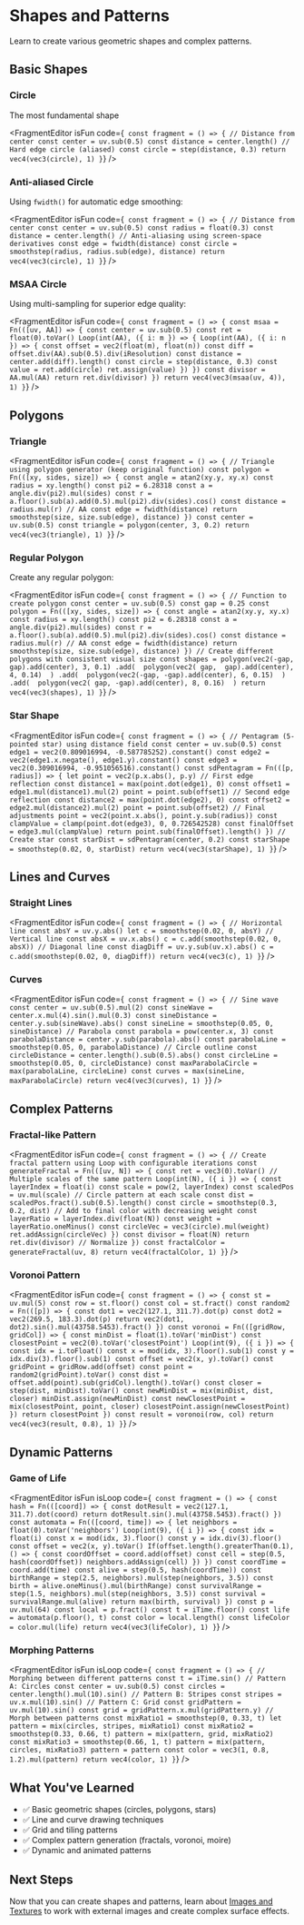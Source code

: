 # Shapes and Patterns


Learn to create various geometric shapes and complex patterns.

## Basic Shapes

### Circle

The most fundamental shape

<FragmentEditor
        isFun
        code={`
const fragment = () => {
        // Distance from center
        const center = uv.sub(0.5)
        const distance = center.length()
        // Hard edge circle (aliased)
        const circle = step(distance, 0.3)
        return vec4(vec3(circle), 1)
}`}
/>

### Anti-aliased Circle

Using `fwidth()` for automatic edge smoothing:

<FragmentEditor
        isFun
        code={`
const fragment = () => {
        // Distance from center
        const center = uv.sub(0.5)
        const radius = float(0.3)
        const distance = center.length()
        // Anti-aliasing using screen-space derivatives
        const edge = fwidth(distance)
        const circle = smoothstep(radius, radius.sub(edge), distance)
        return vec4(vec3(circle), 1)
}`}
/>

### MSAA Circle

Using multi-sampling for superior edge quality:

<FragmentEditor
        isFun
        code={`
const fragment = () => {
        const msaa = Fn(([uv, AA]) => {
                const center = uv.sub(0.5)
                const ret = float(0).toVar()
                Loop(int(AA), ({ i: m }) => {
                        Loop(int(AA), ({ i: n }) => {
                                const offset = vec2(float(m), float(n))
                                const diff = offset.div(AA).sub(0.5).div(iResolution)
                                const distance = center.add(diff).length()
                                const circle = step(distance, 0.3)
                                const value = ret.add(circle)
                                ret.assign(value)
                        })
                })
                const divisor = AA.mul(AA)
                return ret.div(divisor)
        })
        return vec4(vec3(msaa(uv, 4)), 1)
}`}
/>

## Polygons

### Triangle

<FragmentEditor
        isFun
        code={`
const fragment = () => {
        // Triangle using polygon generator (keep original function)
        const polygon = Fn(([xy, sides, size]) => {
                const angle = atan2(xy.y, xy.x)
                const radius = xy.length()
                const pi2 = 6.28318
                const a = angle.div(pi2).mul(sides)
                const r = a.floor().sub(a).add(0.5).mul(pi2).div(sides).cos()
                const distance = radius.mul(r)
                // AA
                const edge = fwidth(distance)
                return smoothstep(size, size.sub(edge), distance)
        })
        const center = uv.sub(0.5)
        const triangle = polygon(center, 3, 0.2)
        return vec4(vec3(triangle), 1)
}`}
/>

### Regular Polygon

Create any regular polygon:

<FragmentEditor
        isFun
        code={`
const fragment = () => {
        // Function to create polygon
        const center = uv.sub(0.5)
        const gap = 0.25
        const polygon = Fn(([xy, sides, size]) => {
                const angle = atan2(xy.y, xy.x)
                const radius = xy.length()
                const pi2 = 6.28318
                const a = angle.div(pi2).mul(sides)
                const r = a.floor().sub(a).add(0.5).mul(pi2).div(sides).cos()
                const distance = radius.mul(r)
                // AA
                const edge = fwidth(distance)
                return smoothstep(size, size.sub(edge), distance)
        })
        // Create different polygons with consistent visual size
        const shapes = polygon(vec2(-gap,  gap).add(center), 3, 0.1)
                .add(  polygon(vec2( gap,  gap).add(center), 4, 0.14)  )
                .add(  polygon(vec2(-gap, -gap).add(center), 6, 0.15)  )
                .add(  polygon(vec2( gap, -gap).add(center), 8, 0.16)  )
        return vec4(vec3(shapes), 1)
}`}
/>

### Star Shape

<FragmentEditor
        isFun
        code={`
const fragment = () => {
        // Pentagram (5-pointed star) using distance field
        const center = uv.sub(0.5)
        const edge1 = vec2(0.809016994, -0.587785252).constant()
        const edge2 = vec2(edge1.x.negate(), edge1.y).constant()
        const edge3 = vec2(0.309016994, -0.951056516).constant()
        const sdPentagram = Fn(([p, radius]) => {
                let point = vec2(p.x.abs(), p.y)
                // First edge reflection
                const distance1 = max(point.dot(edge1), 0)
                const offset1 = edge1.mul(distance1).mul(2)
                point = point.sub(offset1)
                // Second edge reflection
                const distance2 = max(point.dot(edge2), 0)
                const offset2 = edge2.mul(distance2).mul(2)
                point = point.sub(offset2)
                // Final adjustments
                point = vec2(point.x.abs(), point.y.sub(radius))
                const clampValue = clamp(point.dot(edge3), 0, 0.726542528)
                const finalOffset = edge3.mul(clampValue)
                return point.sub(finalOffset).length()
        })
        // Create star
        const starDist = sdPentagram(center, 0.2)
        const starShape = smoothstep(0.02, 0, starDist)
        return vec4(vec3(starShape), 1)
}`}
/>

## Lines and Curves

### Straight Lines

<FragmentEditor
        isFun
        code={`
const fragment = () => {
        // Horizontal line
        const absY = uv.y.abs()
        let c = smoothstep(0.02, 0, absY)
        // Vertical line
        const absX = uv.x.abs()
        c = c.add(smoothstep(0.02, 0, absX))
        // Diagonal line
        const diagDiff = uv.y.sub(uv.x).abs()
        c = c.add(smoothstep(0.02, 0, diagDiff))
        return vec4(vec3(c), 1)
}`}
/>

### Curves

<FragmentEditor
        isFun
        code={`
const fragment = () => {
        // Sine wave
        const center = uv.sub(0.5).mul(2)
        const sineWave = center.x.mul(4).sin().mul(0.3)
        const sineDistance = center.y.sub(sineWave).abs()
        const sineLine = smoothstep(0.05, 0, sineDistance)
        // Parabola
        const parabola = pow(center.x, 3)
        const parabolaDistance = center.y.sub(parabola).abs()
        const parabolaLine = smoothstep(0.05, 0, parabolaDistance)
        // Circle outline
        const circleDistance = center.length().sub(0.5).abs()
        const circleLine = smoothstep(0.05, 0, circleDistance)
        const maxParabolaCircle = max(parabolaLine, circleLine)
        const curves = max(sineLine, maxParabolaCircle)
        return vec4(vec3(curves), 1)
}`}
/>

## Complex Patterns

### Fractal-like Pattern

<FragmentEditor
        isFun
        code={`
const fragment = () => {
        // Create fractal pattern using Loop with configurable iterations
        const generateFractal = Fn(([uv, N]) => {
                const ret = vec3(0).toVar()
                // Multiple scales of the same pattern
                Loop(int(N), ({ i }) => {
                        const layerIndex = float(i)
                        const scale = pow(2, layerIndex)
                        const scaledPos = uv.mul(scale)
                        // Circle pattern at each scale
                        const dist = scaledPos.fract().sub(0.5).length()
                        const circle = smoothstep(0.3, 0.2, dist)
                        // Add to final color with decreasing weight
                        const layerRatio = layerIndex.div(float(N))
                        const weight = layerRatio.oneMinus()
                        const circleVec = vec3(circle).mul(weight)
                        ret.addAssign(circleVec)
                })
                const divisor = float(N)
                return ret.div(divisor) // Normalize
        })
        const fractalColor = generateFractal(uv, 8)
        return vec4(fractalColor, 1)
}`}
/>

### Voronoi Pattern

<FragmentEditor
        isFun
        code={`
const fragment = () => {
        const st = uv.mul(5)
        const row = st.floor()
        const col = st.fract()
        const random2 = Fn(([p]) => {
                const dot1 = vec2(127.1, 311.7).dot(p)
                const dot2 = vec2(269.5, 183.3).dot(p)
                return vec2(dot1, dot2).sin().mul(43758.5453).fract()
        })
        const voronoi = Fn(([gridRow, gridCol]) => {
                const minDist = float(1).toVar('minDist')
                const closestPoint = vec2(0).toVar('closestPoint')
                Loop(int(9), ({ i }) => {
                        const idx = i.toFloat()
                        const x = mod(idx, 3).floor().sub(1)
                        const y = idx.div(3).floor().sub(1)
                        const offset = vec2(x, y).toVar()
                        const gridPoint = gridRow.add(offset)
                        const point = random2(gridPoint).toVar()
                        const dist = offset.add(point).sub(gridCol).length().toVar()
                        const closer = step(dist, minDist).toVar()
                        const newMinDist = mix(minDist, dist, closer)
                        minDist.assign(newMinDist)
                        const newClosestPoint = mix(closestPoint, point, closer)
                        closestPoint.assign(newClosestPoint)
                })
                return closestPoint
        })
        const result = voronoi(row, col)
        return vec4(vec3(result, 0.8), 1)
}`}
/>

## Dynamic Patterns

### Game of Life

<FragmentEditor
        isFun
        isLoop
        code={`
const fragment = () => {
        const hash = Fn(([coord]) => {
                const dotResult = vec2(127.1, 311.7).dot(coord)
                return dotResult.sin().mul(43758.5453).fract()
        })
        const automata = Fn(([coord, time]) => {
                let neighbors = float(0).toVar('neighbors')
                Loop(int(9), ({ i }) => {
                        const idx = float(i)
                        const x = mod(idx, 3).floor()
                        const y = idx.div(3).floor()
                        const offset = vec2(x, y).toVar()
                        If(offset.length().greaterThan(0.1), () => {
                                const coordOffset = coord.add(offset)
                                const cell = step(0.5, hash(coordOffset))
                                neighbors.addAssign(cell)
                        })
                })
                const coordTime = coord.add(time)
                const alive = step(0.5, hash(coordTime))
                const birthRange = step(2.5, neighbors).mul(step(neighbors, 3.5))
                const birth = alive.oneMinus().mul(birthRange)
                const survivalRange = step(1.5, neighbors).mul(step(neighbors, 3.5))
                const survival = survivalRange.mul(alive)
                return max(birth, survival)
        })
        const p = uv.mul(64)
        const local = p.fract()
        const t = iTime.floor()
        const life = automata(p.floor(), t)
        const color = local.length()
        const lifeColor = color.mul(life)
        return vec4(vec3(lifeColor), 1)
}`}
/>

### Morphing Patterns

<FragmentEditor
        isFun
        isLoop
        code={`
const fragment = () => {
        // Morphing between different patterns
        const t = iTime.sin()
        // Pattern A: Circles
        const center = uv.sub(0.5)
        const circles = center.length().mul(10).sin()
        // Pattern B: Stripes
        const stripes = uv.x.mul(10).sin()
        // Pattern C: Grid
        const gridPattern = uv.mul(10).sin()
        const grid = gridPattern.x.mul(gridPattern.y)
        // Morph between patterns
        const mixRatio1 = smoothstep(0, 0.33, t)
        let pattern = mix(circles, stripes, mixRatio1)
        const mixRatio2 = smoothstep(0.33, 0.66, t)
        pattern = mix(pattern, grid, mixRatio2)
        const mixRatio3 = smoothstep(0.66, 1, t)
        pattern = mix(pattern, circles, mixRatio3)
        pattern = pattern
        const color = vec3(1, 0.8, 1.2).mul(pattern)
        return vec4(color, 1)
}`}
/>

## What You've Learned

- ✅ Basic geometric shapes (circles, polygons, stars)
- ✅ Line and curve drawing techniques
- ✅ Grid and tiling patterns
- ✅ Complex pattern generation (fractals, voronoi, moire)
- ✅ Dynamic and animated patterns

## Next Steps

Now that you can create shapes and patterns, learn about [Images and Textures](05-images-textures.mdx) to work with external images and create complex surface effects.
